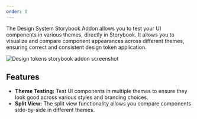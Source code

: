 ```yaml
---
order: 0
---
```


The Design System Storybook Addon allows you to test your UI components in various themes, directly in Storybook.
It allows you to visualize and compare component appearances across different themes, ensuring correct and consistent design token application.

![Design tokens storybook addon screenshot](../images/storybook-addon.png 'Design tokens storybook addon screenshot')

## Features

- **Theme Testing:** Test UI components in multiple themes to ensure they look good across various styles and branding choices.
- **Split View:** The split view functionality allows you compare components side-by-side in different themes.
